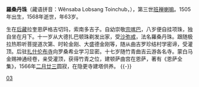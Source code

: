 {{unreferenced|time=2017-08-04T08:16:54+00:00}}
{{Infobox Tulku
| name = 罗桑丹珠
| image = Lossan Tondub.jpg
| width= 220px
| caption = 第三世班禪額爾德尼·羅桑丹珠
| tulku = 班禅额尔德尼
| predecessor =索南却朗 
| successor = 罗桑却吉坚赞 
| order = 三
| title =
| birth date =1505年
| birth date2 =
| birth place =
| enthrone date =
| enthrone date2 = 
| enthrone place = 
| death date =1568年 
| death place =
| temple = [[扎什伦布寺|扎什伦布寺]]
| dharma name =罗桑丹珠 
| meaning = 
| bo =དབེན་ས་པ་བློ་བཟང་དོན་དྲུཔ་
| wylie =dben sa pa blo bzang don grub
| thl = Wensapa Blopzang Döndrup
| zypy =Wênsaba Lobsang Toinchub
| birth name = 
| bo2 = 
| wylie2 = 
| thl2 = 
| zypy2 = 
| father =
| mother = 
}}

'''羅桑丹珠'''（藏语拼音：Wênsaba Lobsang Toinchub，{{bd|1505年||1568年|catIdx=L}}），第三世[[班禅喇嘛|班禅喇嘛]]。1505年出生，1568年逝世，年63岁。 

生在[[后藏|后藏]]拉奎恩萨格吉切玛，索南多吉子。自幼崇敬[[宗喀巴|宗喀巴]]，八岁便自挂项珠，独自坐在月下。十一岁从大德扎巴顿珠剃发出家，受[[沙弥戒|沙弥戒]]，法名羅桑丹珠。跟随极拉热聆听菩提道次第、时轮金刚、大盛德金刚等，随从曲吉罗珍结村学密谛，受灌顶。后驻[[扎什伦布寺|扎什伦布寺]]向罗桑希业学习显密。十七岁随竹青曲吉云游各名寺。蒙白马金赐神通经卷，亲受灌顶，获得竹青之位，建顿萨曲宫在恩萨，著有《恩萨全集》，1566年[[二月廿三|二月廿三]]圆寂，在隐更寺建塔供养。
{{-}}
{{start box}}
{{s-hou|第三世班禪額爾德尼<br>羅桑丹珠||1505年||1568年}}
{{succession box|[[索南却朗|索南却朗]]|[[第四世班禪額爾德尼|羅桑卻吉堅贊]]|[[班禪額爾德尼|班禪額爾德尼]]|1505年—1568年}}
{{end box}}
{{Panchen Lamas}}
{{佛教人物小作品}}

{{DEFAULTSORT:Panchen Lama}}
[[Category:班禅喇嘛|03]]